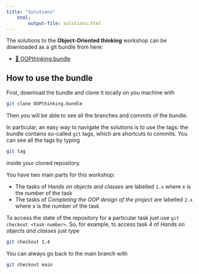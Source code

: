 ```yaml
---
title: "Solutions"
    html:
        output-file: solutions.html
---
```


The solutions to the **Object-Oriented thinking** workshop can be downloaded as a git bundle from here:

- [📒 OOPthinking.bundle](../bundles/OOPthinking.bundle)

## How to use the bundle

First, download the bundle and clone it locally on you machine with

```bash
git clone OOPthinking.bundle
```

Then you will be able to see all the branches and commits of the bundle.

In particular, an easy way to navigate the solutions is to use the tags: the bundle contains so-called `git` tags, which are shortcuts to commits. You can see all the tags by typing

```bash
git tag
```

inside your cloned repository.


You have two main parts for this workshop:

- The tasks of *Hands on objects and classes* are labelled `1.x` where x is the number of the task
- The tasks of *Completing the OOP design of the project* are labelled `2.x` where x is the number of the task

To access the state of the repository for a particular task just use `git checkout <task-number>`. So, for example, to access task 4 of  *Hands on objects and classes* just type

```bash
git checkout 1.4
```

You can always go back to the main branch with

```bash
git checkout main
```